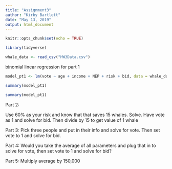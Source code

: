```yaml
---
title: "Assignment3"
author: "Kirby Bartlett"
date: "May 13, 2019"
output: html_document
---
```


```r
knitr::opts_chunk$set(echo = TRUE)
```

```r
library(tidyverse)

whale_data <- read_csv("HW3Data.csv")

```


binomial linear regression for part 1
```r
model_pt1 <- lm(vote ~ age + income + NEP + risk + bid, data = whale_data, family = "linear")

summary(model_pt1)

summary(model_pt1)

```
Part 2:


Use 60% as your risk and know that that saves 15 whales. Solve. 
Have vote as 1 and solve for bid. Then divide by 15 to get value of 1 whale

Part 3:
Pick three people and put in their info and solve for vote. Then set vote to 1 and solve for bid. 

Part 4:
Would you take the average of all parameters and plug that in to solve for vote, then set vote to 1 and solve for bid?

Part 5:
Multiply average by 150,000